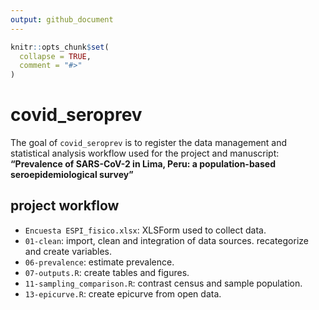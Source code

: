 ```yaml
---
output: github_document
---
```


<!-- README.md is generated from README.Rmd. Please edit that file -->

```r
knitr::opts_chunk$set(
  collapse = TRUE,
  comment = "#>"
)
```
# covid_seroprev

<!-- badges: start -->
<!-- badges: end -->

The goal of `covid_seroprev` is to register the data management and statistical 
analysis workflow used for the project and manuscript: 
__"Prevalence of SARS-CoV-2 in Lima, Peru: a population-based 
seroepidemiological survey"__

## project workflow

- `Encuesta ESPI_fisico.xlsx`: XLSForm used to collect data.
- `01-clean`: import, clean and integration of data sources. recategorize and create variables.
- `06-prevalence`: estimate prevalence.
- `07-outputs.R`: create tables and figures.
- `11-sampling_comparison.R`: contrast census and sample population.
- `13-epicurve.R`: create epicurve from open data.
<!-- - `15-distributions.R`: exploratory ecdf. -->


<!-- - 07-retorno_ins - verificar vinculación con base de participantes -->
<!-- - 01-clean - importe, limpieza e integración de bases de datos. recategorización y creación de variables -->
<!-- - 06-prevalence - estimación de prevalencias -->
<!-- - 08-regresion - exploratory causal analysis (pending)  -->
<!-- - 03 - diccionario de conglomerados y número de viviendas seleccionadas -->
<!-- - 04 - base general de consolidados enviados al INS -->
<!-- - unix makefile - correr a cada retorno de resultados PM por parte de INS -->
<!-- - 02 - exportación de resultados a SISCOVID e INS -->
<!-- - 05 - script libre para la identificación de problemas a notificar y corregir -->

<!-- ## to do list -->

<!-- () _ _ -->